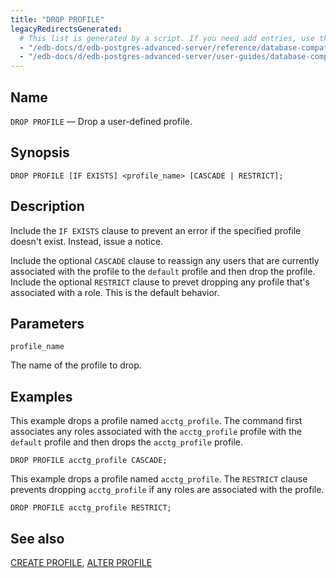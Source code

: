 ```yaml
---
title: "DROP PROFILE"
legacyRedirectsGenerated:
  # This list is generated by a script. If you need add entries, use the `legacyRedirects` key.
  - "/edb-docs/d/edb-postgres-advanced-server/reference/database-compatibility-for-oracle-developers-reference-guide/9.6/Database_Compatibility_for_Oracle_Developers_Reference_Guide.1.065.html"
  - "/edb-docs/d/edb-postgres-advanced-server/user-guides/database-compatibility-for-oracle-developers-guide/9.5/Database_Compatibility_for_Oracle_Developers_Guide.1.093.html"
---
```


<div id="drop_profile" class="registered_link"></div>

## Name

`DROP PROFILE` &mdash; Drop a user-defined profile.

## Synopsis

```text
DROP PROFILE [IF EXISTS] <profile_name> [CASCADE | RESTRICT];
```

## Description

Include the `IF EXISTS` clause to prevent an error if the specified profile doesn't exist. Instead, issue a notice.

Include the optional `CASCADE` clause to reassign any users that are currently associated with the profile to the `default` profile and then drop the profile. Include the optional `RESTRICT` clause to prevet dropping any profile that's associated with a role. This is the default behavior.

## Parameters

`profile_name`

 The name of the profile to drop.

## Examples

This example drops a profile named `acctg_profile`. The command first associates any roles associated with the `acctg_profile` profile with the `default` profile and then drops the `acctg_profile` profile.

```text
DROP PROFILE acctg_profile CASCADE;
```

This example drops a profile named `acctg_profile`. The `RESTRICT` clause prevents dropping `acctg_profile` if any roles are associated with the profile.

```text
DROP PROFILE acctg_profile RESTRICT;
```

## See also

[CREATE PROFILE](29_create_profile/#create_profile), [ALTER PROFILE](05_alter_profile/#alter_profile)
